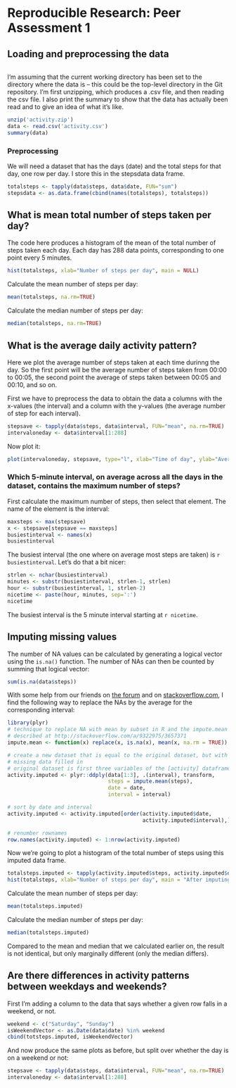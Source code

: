 # Reproducible Research: Peer Assessment 1


## Loading and preprocessing the data

```r
```

I'm assuming that the current working directory has been set to the directory where the
data is -- this could be the top-level directory in the Git repository. I'm first unzipping,
which produces a .csv file, and then reading the csv file. I also print the summary to show
that the data has actually been read and to give an idea of what it's like.

```r
unzip('activity.zip')
data <- read.csv('activity.csv')
summary(data)
```

### Preprocessing

We will need a dataset that has the days (date) and the total steps for that day, one row per day. I store this in the stepsdata data frame.


```r
totalsteps <- tapply(data$steps, data$date, FUN="sum")
stepsdata <- as.data.frame(cbind(names(totalsteps), totalsteps))
```



## What is mean total number of steps taken per day?

The code here produces a histogram of the mean of the total number of steps taken each day.
Each day has 288 data points, corresponding to one point every 5 minutes.

```r
hist(totalsteps, xlab="Number of steps per day", main = NULL)
```

Calculate the mean number of steps per day:

```r
mean(totalsteps, na.rm=TRUE)
```

Calculate the median number of steps per day:

```r
median(totalsteps, na.rm=TRUE)
```


## What is the average daily activity pattern?

Here we plot the average number of steps taken at each time durinng the day. So the first point will be the average number of steps taken from 00:00 to 00:05, the second point the average of steps taken between 00:05 and 00:10, and so on.

First we have to preprocess the data to obtain the data a columns with the x-values (the interval) and a column with the y-values (the average number of step for each interval).

```r
stepsave <- tapply(data$steps, data$interval, FUN="mean", na.rm=TRUE)
intervaloneday <- data$interval[1:288]
```

Now plot it:

```r
plot(intervaloneday, stepsave, type="l", xlab="Time of day", ylab="Average steps taken in 5 min. interval")
```

### Which 5-minute interval, on average across all the days in the dataset, contains the maximum number of steps?

First calculate the maximum number of steps, then select that element. The name of the element is the interval:


```r
maxsteps <- max(stepsave)
x <- stepsave[stepsave == maxsteps]
busiestinterval <- names(x)
busiestinterval
```

The busiest interval (the one where on average most steps are taken) is `r busiestinterval`. Let's do that a bit nicer:

```r
strlen <- nchar(busiestinterval)
minutes <- substr(busiestinterval, strlen-1, strlen)
hour <- substr(busiestinterval, 1, strlen-2)
nicetime <- paste(hour, minutes, sep=':')
nicetime
```

The busiest interval is the 5 minute interval starting at `r nicetime`.


## Imputing missing values

The number of NA values can be calculated by generating a logical vector using the `is.na()` function. The number of NAs can then be counted by summing that logical vector:

```r
sum(is.na(data$steps))
```

With some help from our friends on [the forum](https://class.coursera.org/repdata-004/forum/thread?thread_id=82) and on [stackoverflow.com](http://stackoverflow.com/questions/9322773/how-to-replace-na-with-mean-by-subset-in-r-impute-with-plyr/9322975#9322975), I find the following way to replace the NAs by the average for the corresponding interval:

```r
library(plyr)
# technique to replace NA with mean by subset in R and the impute.mean function 
# described at http://stackoverflow.com/a/9322975/3657371
impute.mean <- function(x) replace(x, is.na(x), mean(x, na.rm = TRUE))

# create a new dataset that is equal to the original dataset, but with the 
# missing data filled in
# original dataset is first three variables of the [activity] dataframe
activity.imputed <- plyr::ddply(data[1:3], .(interval), transform,
                                steps = impute.mean(steps),
                                date = date,
                                interval = interval)

# sort by date and interval
activity.imputed <- activity.imputed[order(activity.imputed$date,
                                           activity.imputed$interval),]

# renumber rownames
row.names(activity.imputed) <- 1:nrow(activity.imputed)
```

Now we're going to plot a histogram of the total number of steps using this imputed data frame.

```r
totalsteps.imputed <- tapply(activity.imputed$steps, activity.imputed$date, FUN="sum")
hist(totalsteps, xlab="Number of steps per day", main = "After imputing missing values")
```

Calculate the mean number of steps per day:

```r
mean(totalsteps.imputed)
```

Calculate the median number of steps per day:

```r
median(totalsteps.imputed)
```

Compared to the mean and median that we calculated earlier on, the result is not identical, but only marginally different (only the median differs).

## Are there differences in activity patterns between weekdays and weekends?

First I'm adding a column to the data that says whether a given row falls in a weekend, or not.

```r
weekend <- c("Saturday", "Sunday")
isWeekendVector <- as.Date(data$date) %in% weekend
cbind(totsteps.imputed, isWeekendVector)
```

And now produce the same plots as before, but split over whether the day is on a weekend or not:

```r
stepsave <- tapply(data$steps, data$interval, FUN="mean", na.rm=TRUE)
intervaloneday <- data$interval[1:288]
```

